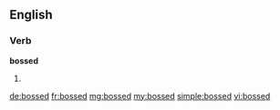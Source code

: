 ==English==
===Verb===
'''bossed'''
# {{past of|[[boss]]}}

[[de:bossed]]
[[fr:bossed]]
[[mg:bossed]]
[[my:bossed]]
[[simple:bossed]]
[[vi:bossed]]